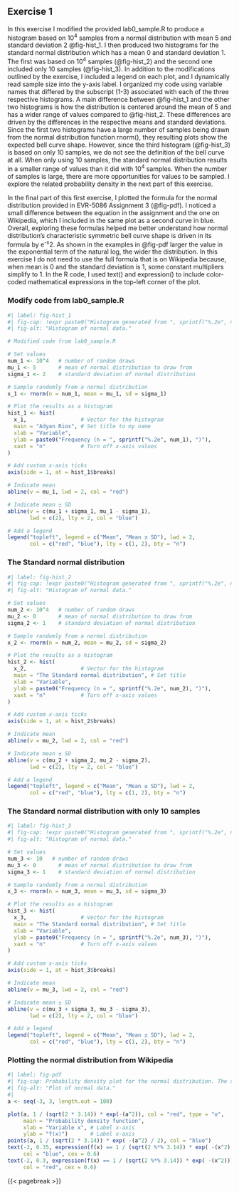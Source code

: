 ## Exercise 1

In this exercise I modified the provided lab0_sample.R to produce a histogram based on 10^4^ samples from a normal distribution with mean 5 and standard deviation 2 @fig-hist_1. I then produced two histograms for the standard normal distribution which has a mean 0 and standard deviation 1. The first was based on 10^4^ samples (@fig-hist_2) and the second one included only 10 samples (@fig-hist_3). In addition to the modifications outlined by the exercise, I included a legend on each plot, and I dynamically read sample size into the y-axis label. I organized my code using variable names that differed by the subscript (1-3) associated with each of the three respective histograms. A main difference between @fig-hist_1 and the other two histograms is how the distribution is centered around the mean of 5 and has a wider range of values compared to @fig-hist_2. These differences are driven by the differences in the respective means and standard deviations. Since the first two histograms have a large number of samples being drawn from the normal distribution function rnorm(), they resulting plots show the expected bell curve shape. However, since the third histogram (@fig-hist_3) is based on only 10 samples, we do not see the definition of the bell curve at all. When only using 10 samples, the standard normal distribution results in a smaller range of values than it did with 10^4^ samples. When the number of samples is large, there are more opportunities for values to be sampled. I explore the related probability density in the next part of this exercise. 

In the final part of this first exercise, I plotted the formula for the normal distribution provided in EVR-5086 Assignment 3 (@fig-pdf). I noticed a small difference between the equation in the assignment and the one on Wikipedia, which I included in the same plot as a second curve in blue. Overall, exploring these formulas helped me better understand how normal distribution's characteristic symmetric bell curve shape is driven in its formula by e^-x^2. As shown in the examples in @fig-pdf larger the value in the exponential term of the natural log, the wider the distribution. In this exercise I do not need to use the full formula that is on Wikipedia because, when mean is 0 and the standard deviation is 1, some constant multipliers simplify to 1. In the R code, I used text() and expression() to include color-coded mathematical expressions in the top-left corner of the plot.

### Modify code from lab0_sample.R

```r
#| label: fig-hist_1
#| fig-cap: !expr paste0("Histogram generated from ", sprintf("%.2e", num_1), " random samples from a normal distribution associated with mean ", mu_1," and standard deviation ", sigma_1, ". The mean is indicated by a vertical red line. Blue dashed vertical lines show the mean minus the standard deviation and the mean plus the standard deviation.")
#| fig-alt: "Histogram of normal data."

# Modified code from lab0_sample.R

# Set values
num_1 <- 10^4   # number of random draws
mu_1 <- 5       # mean of normal distribution to draw from
sigma_1 <- 2    # standard deviation of normal distribution

# Sample randomly from a normal distribution 
x_1 <- rnorm(n = num_1, mean = mu_1, sd = sigma_1)

# Plot the results as a histogram
hist_1 <- hist(
  x_1,                 # Vector for the histogram
  main = "Adyan Rios", # Set title to my name
  xlab = "Variable",
  ylab = paste0("Frequency (n = ", sprintf("%.2e", num_1), ")"),
  xaxt = "n"           # Turn off x-axis values
)

# Add custom x-axis ticks
axis(side = 1, at = hist_1$breaks)

# Indicate mean
abline(v = mu_1, lwd = 2, col = "red")

# Indicate mean ± SD
abline(v = c(mu_1 + sigma_1, mu_1 - sigma_1), 
       lwd = c(2), lty = 2, col = "blue")

# Add a legend
legend("topleft", legend = c("Mean", "Mean ± SD"), lwd = 2, 
       col = c("red", "blue"), lty = c(1, 2), bty = "n")
```

### The **Standard** normal distribution

```r
#| label: fig-hist_2
#| fig-cap: !expr paste0("Histogram generated from ", sprintf("%.2e", num_2), " random samples from a normal distribution associated with mean ", mu_2," and standard deviation ", sigma_2, ". The mean is indicated by a vertical red line. Blue dashed vertical lines show the mean minus the standard deviation and the mean plus the standard deviation.")
#| fig-alt: "Histogram of normal data."

# Set values
num_2 <- 10^4   # number of random draws
mu_2 <- 0       # mean of normal distribution to draw from
sigma_2 <- 1    # standard deviation of normal distribution

# Sample randomly from a normal distribution 
x_2 <- rnorm(n = num_2, mean = mu_2, sd = sigma_2)

# Plot the results as a histogram
hist_2 <- hist(
  x_2,                 # Vector for the histogram
  main = "The Standard normal distribution", # Set title 
  xlab = "Variable",   
  ylab = paste0("Frequency (n = ", sprintf("%.2e", num_2), ")"),
  xaxt = "n"           # Turn off x-axis values
)

# Add custom x-axis ticks
axis(side = 1, at = hist_2$breaks)

# Indicate mean
abline(v = mu_2, lwd = 2, col = "red")

# Indicate mean ± SD
abline(v = c(mu_2 + sigma_2, mu_2 - sigma_2), 
       lwd = c(2), lty = 2, col = "blue")

# Add a legend
legend("topleft", legend = c("Mean", "Mean ± SD"), lwd = 2, 
       col = c("red", "blue"), lty = c(1, 2), bty = "n")
```

### The **Standard** normal distribution with only 10 samples

```r
#| label: fig-hist_3
#| fig-cap: !expr paste0("Histogram generated from ", sprintf("%.2e", num_3), " random samples from a normal distribution associated with mean ", mu_3," and standard deviation ", sigma_3, ". The mean is indicated by a vertical red line. Blue dashed vertical lines show the mean minus the standard deviation and the mean plus the standard deviation.")
#| fig-alt: "Histogram of normal data."

# Set values
num_3 <- 10   # number of random draws
mu_3 <- 0       # mean of normal distribution to draw from
sigma_3 <- 1    # standard deviation of normal distribution

# Sample randomly from a normal distribution 
x_3 <- rnorm(n = num_3, mean = mu_3, sd = sigma_3)

# Plot the results as a histogram
hist_3 <- hist(
  x_3,                 # Vector for the histogram
  main = "The Standard normal distribution", # Set title 
  xlab = "Variable",
  ylab = paste0("Frequency (n = ", sprintf("%.2e", num_3), ")"),
  xaxt = "n"           # Turn off x-axis values
)

# Add custom x-axis ticks
axis(side = 1, at = hist_3$breaks)

# Indicate mean
abline(v = mu_3, lwd = 2, col = "red")

# Indicate mean ± SD
abline(v = c(mu_3 + sigma_3, mu_3 - sigma_3), 
       lwd = c(2), lty = 2, col = "blue")

# Add a legend
legend("topleft", legend = c("Mean", "Mean ± SD"), lwd = 2, 
       col = c("red", "blue"), lty = c(1, 2), bty = "n")
```

### Plotting the normal distribution from Wikipedia

```r
#| label: fig-pdf
#| fig-cap: Probability density plot for the normal distribution. The standard normal distribution (mean 0 and standard deviation 1) is shown by the curve in blue. Meanwhile, a normal distribution is also plotted in red with a slightly simplified equation.
#| fig-alt: "Plot of normal data."
#| 
a <- seq(-3, 3, length.out = 100)

plot(a, 1 / (sqrt(2 * 3.14)) * exp(-(a^2)), col = "red", type = "o",
     main = "Probability density function",
     xlab = "Variable x", # Label x-axis
     ylab = "f(x)")       # Label x-axis
points(a, 1 / (sqrt(2 * 3.14)) * exp( -(a^2) / 2), col = "blue")
text(-2, 0.35, expression(f(x) == 1 / (sqrt(2 %*% 3.14)) * exp( -(x^2) / 2)), 
     col = "blue", cex = 0.6)
text(-2, 0.3, expression(f(x) == 1 / (sqrt(2 %*% 3.14)) * exp( -(x^2))), 
     col = "red", cex = 0.6)

```
 {{< pagebreak >}}